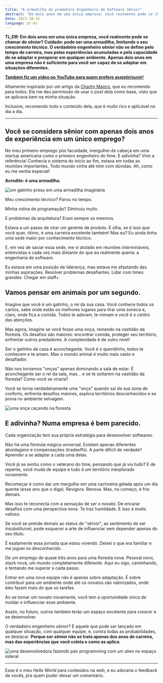 ```yaml
---
title: "A armadilha do prematuro Engenheiro de Software Sênior"
abstract: "Em dois anos em uma única empresa, você realmente pode se chamar de sênior? Cuidado: pode ser uma armadilha, limitando o seu crescimento técnico. O verdadeiro engenheiro sênior não se define pelo tempo de carreira, mas pelas experiências acumuladas e pela capacidade de se adaptar e prosperar em qualquer ambiente. Apenas dois anos em uma empresa não é suficiente para você ser capaz de se adaptar em situações diferentes."
date: 2023-10-31
language: pt-br
---
```


<IntroAnchor />

**TL;DR: Em dois anos em uma única empresa, você realmente pode se chamar de sênior? Cuidado: pode ser uma armadilha, limitando o seu crescimento técnico. O verdadeiro engenheiro sênior não se define pelo tempo de carreira, mas pelas experiências acumuladas e pela capacidade de se adaptar e prosperar em qualquer ambiente. Apenas dois anos em uma empresa não é suficiente para você ser capaz de se adaptar em situações diferentes.**

**[Também fiz um vídeo no YouTube para quem prefere assistir/ouvir!](https://youtu.be/lsRK9yFRiDc)**

Altamente inspirado por um artigo da [Charity Majors](https://charity.wtf/2020/11/01/questionable-advice-the-trap-of-the-premature-senior/), que eu recomendo para todos. Ela me deu permissão de usar o post dela como base, visto que se aplicava bem na minha situação.

Inclusive, recomendo todo o conteúdo dela, que é muito rico e aplicável no dia a dia.

---

## Você se considera sênior com apenas dois anos de experiência em um único emprego?

No meu primeiro emprego pós faculdade, mergulhei de cabeça em uma startup americana como o primeiro engenheiro do time. E adivinha? Virei a referência! Conhecia o sistema do início ao fim, estava em todas as reuniões importantes. Todo mundo vinha até mim com dúvidas. Ah, como eu me sentia especial!

**Acredite: é uma armadilha.**

![um gatinho preso em uma armadilha imaginária](https://dev-to-uploads.s3.amazonaws.com/uploads/articles/w2bbrniznut8pmn7551t.jpg)

Meu crescimento técnico? Parou no tempo.

Minha rotina de programação? Diminuiu muito.

E problemas de arquitetura? Eram sempre os mesmos.

Estava a um passo de virar um gerente de produto. E olha, se é isso que você quer, ótimo, é uma carreira excelente também! Mas eu? Eu ainda tinha uma sede maior por conhecimento técnico.

E, em vez de saciar essa sede, me vi atolado em reuniões intermináveis, entrevistas e cada vez mais distante do que eu realmente queria: a engenharia de software.

Eu estava em uma posição de liderança, mas estava me afastando das minhas aspirações. Resolver problemas desafiantes. Lidar com times grandes. Chegar em staff+.

## Vamos pensar em animais por um segundo.

Imagine que você é um gatinho, o rei da sua casa. Você conhece todos os cantos, sabe onde estão os melhores lugares para tirar uma soneca e, claro, onde fica a comida. Todos te adoram, te mimam e você é o centro das atenções.

Mas agora, imagine se você fosse uma onça, reinando na vastidão da floresta. Os desafios são maiores: encontrar comida, proteger seu território, enfrentar outros predadores. A complexidade é de outro nível!

Ser o gatinho da casa é aconchegante. Você é o queridinho, todos te conhecem e te amam. Mas o mundo animal é muito mais vasto e desafiador.

Não nos tornamos "onças" apenas dominando a sala de estar. É aconchegante ser o rei da sala, mas... e se te soltarem na vastidão da floresta? Como você se viraria?

Você se torna verdadeiramente uma "onça" quando sai da sua zona de conforto, enfrenta desafios maiores, explora territórios desconhecidos e se prova no ambiente selvagem.

![uma onça caçando na floresta](https://dev-to-uploads.s3.amazonaws.com/uploads/articles/2ebjgugica82qzttl02a.jpg)

## E adivinha? Numa empresa é bem parecido.

Cada organização tem sua própria estratégia para desenvolver softwares.

Não há uma fórmula mágica universal. Existem apenas diferentes abordagens e compensações (tradeoffs). A parte difícil de verdade? Aprender a se adaptar a cada uma delas.

Você já se sentiu como o veterano do time, pensando que já viu tudo? E de repente, você muda de equipe e tudo é um território inexplorado novamente.

Recomeçar é como dar um mergulho em uma cachoeira gelada após um dia quente (esse ano que o diga). Revigora. Renova. Mas, no começo, é frio demais.

Mas isso te reconecta com a sensação de ser o novato. De encarar desafios com uma perspectiva nova. Te traz humildade. E isso é muito valioso.

Se você se prende demais ao status de "sênior", ao sentimento de ser insubstituível, pode esquecer a arte de influenciar sem depender apenas do seu título.

É exatamente essa jornada que estou vivendo. Deixei o que era familiar e me joguei no desconhecido.

De um emprego de quase três anos para uma floresta nova. Pessoal novo, stack nova, um mundo completamente diferente. Aqui eu sigo, caminhando, e tentando me superar a cada passo.

Entrar em uma nova equipe não é apenas sobre adaptação. É sobre contribuir para um ambiente onde até os novatos são valorizados, onde eles fazem mais do que só tarefas.

Ao se tornar um novato novamente, você tem a oportunidade única de moldar e influenciar esse ambiente.

Assim, no futuro, outros também terão um espaço excelente para crescer e se desenvolver.

O verdadeiro engenheiro sênior? É aquele que pode ser lançado em qualquer situação, com qualquer equipe, e, contra todas as probabilidades, se destacar. **Porque ser sênior não se trata apenas dos anos de carreira, mas das experiências que você coleta e como as aplica.**

![uma desenvolvedora fazendo pair programming com um alien no espaço sideral](https://dev-to-uploads.s3.amazonaws.com/uploads/articles/6a4rq6wlnvfgx1jo8bw9.jpeg)

---

Esse é o meu _Hello World_ para conteúdos na web, e eu adoraria o feedback de vocês, pra quem puder deixar um comentário.
